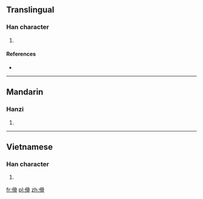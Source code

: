 ==Translingual==

===Han character===
{{Han char|rn=9|rad=人|as=10|sn=12|four=|canj=人月月月 (OBBB)|ids=⿰亻骨}}

# {{defn|Han|sort=人10}}

====References====
* {{Han ref|kx=0114.051|hdz=10203.011|uh=50A6|ud=20646}}

----

==Mandarin==

===Hanzi===
{{cmn-hanzi|pin=[[gu]]|wg=ku}}

# {{defn|lang=cmn|sort=人10}}

----

==Vietnamese==

===Han character===
{{vi-hantu|[[cốt]]|rs=人10}}

# {{defn|lang=vi|sort=人10}}

[[fr:傦]]
[[pl:傦]]
[[zh:傦]]